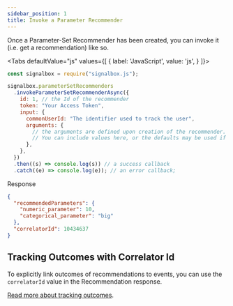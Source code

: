 ```yaml
---
sidebar_position: 1
title: Invoke a Parameter Recommender
---
```




Once a Parameter-Set Recommender has been created, you can invoke it (i.e. get a recommendation) like so.

<Tabs
  defaultValue="js"
  values={[
    { label: 'JavaScript', value: 'js', }
  ]}>

<TabItem value="js">

```js
const signalbox = require("signalbox.js");

signalbox.parameterSetRecommenders
  .invokeParameterSetRecommenderAsync({
    id: 1, // the Id of the recommender
    token: "Your Access Token",
    input: {
      commonUserId: "The identifier used to track the user",
      arguments: {
        // the arguments are defined upon creation of the recommender.
        // You can include values here, or the defaults may be used if these are omitted.
      },
    },
  })
  .then((s) => console.log(s)) // a success callback
  .catch((e) => console.log(e)); // an error callback;
```

Response

```json
{
  "recommendedParameters": {
    "numeric_parameter": 10,
    "categorical_parameter": "big"
  },
  "correlatorId": 10434637
}
```

</TabItem>

</Tabs>

## Tracking Outcomes with Correlator Id

To explicitly link outcomes of recommendations to events, you can use the `correlatorId` value in the Recommendation response.

[Read more about tracking outcomes](../../tracking/correlator-id).
